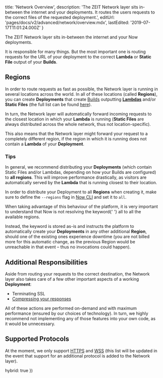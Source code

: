 
  title: 'Network Overview',
  description:
    'The ZEIT Network layer sits in-between the internet and your deployments. It routes the users requests to the correct files of the requested deployment.',
  editUrl: 'pages/docs/v2/advanced/network/overview.mdx',
  lastEdited: '2019-07-17T11:01:24.000Z'
}

The ZEIT Network layer sits in-between the internet and your Now deployments.

It is responsible for many things. But the most important one is routing requests for the URL of your deployment to the correct **Lambda** or **Static File** output of your **Builds**.

## Regions

In order to route requests as fast as possible, the Network layer is running in several locations across the world. In all of these locations (called **Regions**), you can create **Deployments** that create [Builds](/docs/v2/deployments/builds) outputting [**Lambdas**](/docs/v2/deployments/concepts/lambdas) and/or **Static Files** (the full list can be found [here](/docs/v2/platform/regions-and-providers)).

In turn, the Network layer will automatically forward incoming requests to the closest location in which your **Lambda** is running (**Static Files** are always distributed across the whole network, thus not location-specific).

This also means that the Network layer might forward your request to a completely different region, if the region in which it is running does not contain a **Lambda** of your **Deployment**.

### Tips

In general, we recommend distributing your **Deployments** (which contain Static Files and/or Lambdas, depending on how your Builds are configured) to **all regions**. This will improve performance drastically, as visitors are automatically served by the **Lambda** that is running closest to their location.

In order to distribute your Deployment to all **Regions** when creating it, make sure to define the `--regions` flag in [Now CLI](/docs/v2/getting-started/installation#now-cli) and set it to `all`.

<Note>
  When taking advantage of this behaviour of the platform, it is very important
  to understand that Now is not resolving the keyword{' '}
  <InlineCode>all</InlineCode> to all the available regions.
</Note>

Instead, the keyword is stored as-is and instructs the platform to automatically create your **Deployments** in any other additional **Region**, should one of the existing ones experience downtime (you are not billed more for this automatic change, as the previous Region would be unreachable in that event – thus no invocations could happen).

## Additional Responsibilities

Aside from routing your requests to the correct destination, the Network layer also takes care of a few other important aspects of a working **Deployment**:

- Terminating SSL
- [Compressing your responses](/docs/v2/network/compression)

All of these actions are performed on-demand and with maximum performance (ensured by our choices of technology). In turn, we highly recommend not implementing any of those features into your own code, as it would be unnecessary.

## Supported Protocols

At the moment, we only support [HTTPS](https://en.wikipedia.org/wiki/HTTPS) and [WSS](https://en.wikipedia.org/wiki/WebSocket) (this list will be updated in the event that support for an additional protocol is added to the Network layer).

  hybrid: true
})
